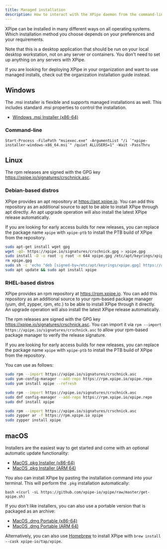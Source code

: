 ```yaml
---
title: Managed installation
description: How to interact with the XPipe daemon from the command-line
---
```



XPipe can be installed in many different ways on all operating systems. Which installation method you choose depends on your preferences and your requirements.

Note that this is a desktop application that should be run on your local desktop workstation, not on any server or containers. You don't need to set up anything on any servers with XPipe.

<Callout type="info">If you are looking for deploying XPipe in your organization and want to use managed installs, check out the organization installation guide instead.</Callout>


<InlineTOC items={toc} defaultOpen={true}/>

## Windows

The .msi installer is flexible and supports managed installations as well. This includes standard .msi properties to control the installation.

- [Windows .msi Installer (x86-64)](https://github.com/xpipe-io/xpipe/releases/latest/download/xpipe-installer-windows-x86_64.msi)

### Command-line

```
Start-Process -FilePath "msiexec.exe" -ArgumentList "/i `"xpipe-installer-windows-x86_64.msi`" /quiet ALLUSERS=1" -Wait -PassThru
```

## Linux

The rpm releases are signed with the GPG key https://xpipe.io/signatures/crschnick.asc.

### Debian-based distros

XPipe provides an apt repository at https://apt.xpipe.io. You can add this repository as an additional source to apt to be able to install XPipe through apt directly. An apt upgrade operation will also install the latest XPipe release automatically.

If you are looking for early access builds for new releases, you can replace the package name `xpipe` with `xpipe-ptb` to install the PTB build of XPipe from the repository.

```bash
sudo apt-get install wget gpg
wget -qO- https://xpipe.io/signatures/crschnick.gpg > xpipe.gpg
sudo install -D -o root -g root -m 644 xpipe.gpg /etc/apt/keyrings/xpipe.gpg
rm xpipe.gpg
sudo sh -c 'echo "deb [signed-by=/etc/apt/keyrings/xpipe.gpg] https://apt.xpipe.io/ stable main" > /etc/apt/sources.list.d/xpipe.list'
sudo apt update && sudo apt install xpipe
```

### RHEL-based distros

XPipe provides an rpm repository at https://rpm.xpipe.io. You can add this repository as an additional source to your rpm-based package manager (yum, dnf, zypper, rpm, etc.) to be able to install XPipe through it directly. An upgrade operation will also install the latest XPipe release automatically.

The rpm releases are signed with the GPG key https://xpipe.io/signatures/crschnick.asc.
You can import it via `rpm --import https://xpipe.io/signatures/crschnick.asc` to allow your rpm-based package manager to verify the release signature.

If you are looking for early access builds for new releases, you can replace the package name `xpipe` with `xpipe-ptb` to install the PTB build of XPipe from the repository.

You can use as follows:

```bash
sudo rpm --import https://xpipe.io/signatures/crschnick.asc
sudo yum-config-manager --add-repo https://rpm.xpipe.io/xpipe.repo
sudo yum install xpipe --refresh
```

```bash
sudo rpm --import https://xpipe.io/signatures/crschnick.asc
sudo dnf config-manager --add-repo https://rpm.xpipe.io/xpipe.repo
sudo dnf install xpipe
```

```bash
sudo rpm --import https://xpipe.io/signatures/crschnick.asc
sudo zypper ar -f https://rpm.xpipe.io xpipe
sudo zypper install xpipe
```

## macOS

Installers are the easiest way to get started and come with an optional automatic update functionality:

- [MacOS .pkg Installer (x86-64)](https://github.com/xpipe-io/xpipe/releases/latest/download/xpipe-installer-macos-x86_64.pkg)
- [MacOS .pkg Installer (ARM 64)](https://github.com/xpipe-io/xpipe/releases/latest/download/xpipe-installer-macos-arm64.pkg)

You also can install XPipe by pasting the installation command into your terminal. This will perform the `.pkg` installation automatically:

```
bash <(curl -sL https://github.com/xpipe-io/xpipe/raw/master/get-xpipe.sh)
```

If you don't like installers, you can also use a portable version that is packaged as an archive:

- [MacOS .dmg Portable (x86-64)](https://github.com/xpipe-io/xpipe/releases/latest/download/xpipe-portable-macos-x86_64.dmg)
- [MacOS .dmg Portable (ARM 64)](https://github.com/xpipe-io/xpipe/releases/latest/download/xpipe-portable-macos-arm64.dmg)

Alternatively, you can also use [Homebrew](https://github.com/xpipe-io/homebrew-tap) to install XPipe with `brew install --cask xpipe-io/tap/xpipe`.
